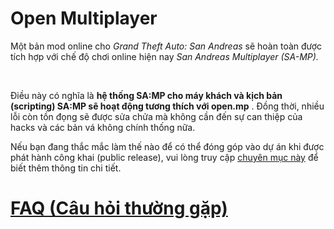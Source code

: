 # Open Multiplayer

Một bản mod online cho _Grand Theft Auto: San Andreas_ sẽ hoàn toàn được tích hợp với chế độ chơi online hiện nay _San Andreas Multiplayer (SA-MP)._

<br />

Điều này có nghĩa là **hệ thống SA:MP cho máy khách và kịch bản (scripting) SA:MP sẽ hoạt động tương thích với open.mp** . Đồng thời, nhiều lỗi còn tồn đọng sẽ được sửa chửa mà không cần đến sự can thiệp của hacks và các bản vá không chính thống nữa.

Nếu bạn đang thắc mắc làm thế nào để có thể đóng góp vào dự án khi được phát hành công khai (public release), vui lòng truy cập <a href="https://www.burgershot.gg/showthread.php?tid=99">chuyên mục này</a> để biết thêm thông tin chi tiết.

# [FAQ (Câu hỏi thường gặp)](/faq?lang=vn)
